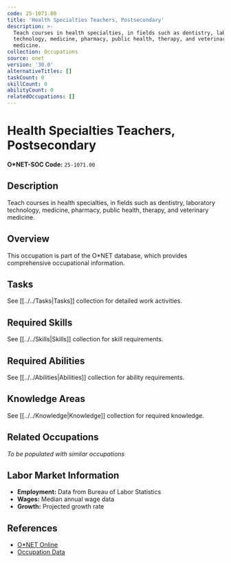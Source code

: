 ```yaml
---
code: 25-1071.00
title: 'Health Specialties Teachers, Postsecondary'
description: >-
  Teach courses in health specialties, in fields such as dentistry, laboratory
  technology, medicine, pharmacy, public health, therapy, and veterinary
  medicine.
collection: Occupations
source: onet
version: '30.0'
alternativeTitles: []
taskCount: 0
skillCount: 0
abilityCount: 0
relatedOccupations: []
---
```

# Health Specialties Teachers, Postsecondary

**O*NET-SOC Code:** `25-1071.00`

## Description

Teach courses in health specialties, in fields such as dentistry, laboratory technology, medicine, pharmacy, public health, therapy, and veterinary medicine.

## Overview

This occupation is part of the O*NET database, which provides comprehensive occupational information.

## Tasks

See [[../../Tasks|Tasks]] collection for detailed work activities.

## Required Skills

See [[../../Skills|Skills]] collection for skill requirements.

## Required Abilities

See [[../../Abilities|Abilities]] collection for ability requirements.

## Knowledge Areas

See [[../../Knowledge|Knowledge]] collection for required knowledge.

## Related Occupations

*To be populated with similar occupations*

## Labor Market Information

- **Employment:** Data from Bureau of Labor Statistics
- **Wages:** Median annual wage data
- **Growth:** Projected growth rate

## References

- [O*NET Online](https://www.onetonline.org/link/summary/25-1071.00)
- [Occupation Data](https://www.onetcenter.org/)
